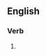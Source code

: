 ==English==

===Verb===
{{head|en|present participle}}

# {{present participle of|scag|lang=en|nocat=1}}
